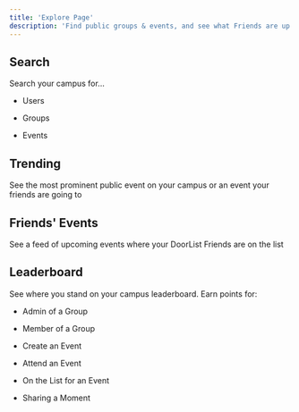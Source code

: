 ```yaml
---
title: 'Explore Page'
description: 'Find public groups & events, and see what Friends are up to'
---
```


## Search

Search your campus for...

* Users

* Groups

* Events

## Trending

See the most prominent public event on your campus or an event your friends are going to

## Friends' Events

See a feed of upcoming events where your DoorList Friends are on the list

## Leaderboard

See where you stand on your campus leaderboard. Earn points for:

* Admin of a Group

* Member of a Group

* Create an Event

* Attend an Event

* On the List for an Event

* Sharing a Moment